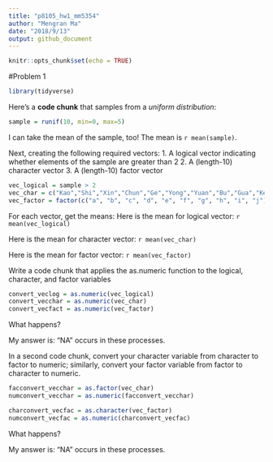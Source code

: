 ```yaml
---
title: "p8105_hw1_mm5354"
author: "Mengran Ma"
date: "2018/9/13"
output: github_document
---
```


```r
knitr::opts_chunk$set(echo = TRUE)
```
#Problem 1

```r
library(tidyverse)
```


Here's a **code chunk** that samples from 
a _uniform distribution_:

```r
sample = runif(10, min=0, max=5)
```
I can take the mean of the sample, too!
The mean is `r mean(sample)`.

Next, creating the following required vectors:
1. A logical vector indicating whether elements of the sample are greater than 2
2. A (length-10) character vector
3. A (length-10) factor vector

```r
vec_logical = sample > 2
vec_char = c("Kao","Shi","Xin","Chun","Ge","Yong","Yuan","Bu","Gua","Ke")
vec_factor = factor(c("a", "b", "c", "d", "e", "f", "g", "h", "i", "j"))
```


For each vector, get the means:
Here is the mean for logical vector: `r mean(vec_logical)`

Here is the mean for character vector: `r mean(vec_char)`

Here is the mean for factor vector: `r mean(vec_factor)`

Write a code chunk that applies the as.numeric function to the logical, character, and factor variables
```r
convert_veclog = as.numeric(vec_logical)
convert_vecchar = as.numeric(vec_char)
convert_vecfact = as.numeric(vec_factor)
```

What happens?

My answer is: "NA" occurs in these processes.

In a second code chunk, convert your character variable from character to factor to numeric; similarly, convert your factor variable from factor to character to numeric. 

```r
facconvert_vecchar = as.factor(vec_char)
numconvert_vecchar = as.numeric(facconvert_vecchar)

charconvert_vecfac = as.character(vec_factor)
numconvert_vecfac = as.numeric(charconvert_vecfac)
```


What happens?

My answer is: "NA" occurs in these processes.



